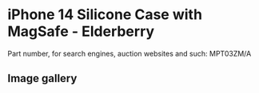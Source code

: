 
# iPhone 14 Silicone Case with MagSafe - Elderberry

Part number, for search engines, auction websites and such: MPT03ZM/A

## Image gallery

<div style={{ width: '100%', maxWidth: '768px' }}>
<GalleryComponent
    images={[
      {
        original: "/everysource/MPT03.webp",
        thumbnail: "/everypreview/MPT03.webp",
      },
      {
        original: "/everysource/MPT03_AV1.webp",
        thumbnail: "/everypreview/MPT03_AV1.webp",
      },
      {
        original: "/everysource/MPT03_AV2.webp",
        thumbnail: "/everypreview/MPT03_AV2.webp",
      },
      {
        original: "/everysource/MPT03_AV3.webp",
        thumbnail: "/everypreview/MPT03_AV3.webp",
      },
      {
        original: "/everysource/MPT03_AV4.webp",
        thumbnail: "/everypreview/MPT03_AV4.webp",
      },
      {
        original: "/everysource/MPT03_AV5.webp",
        thumbnail: "/everypreview/MPT03_AV5.webp",
      },
      {
        original: "/everysource/MPT03_AV6.webp",
        thumbnail: "/everypreview/MPT03_AV6.webp",
      }
    ]}
  />
</div>
